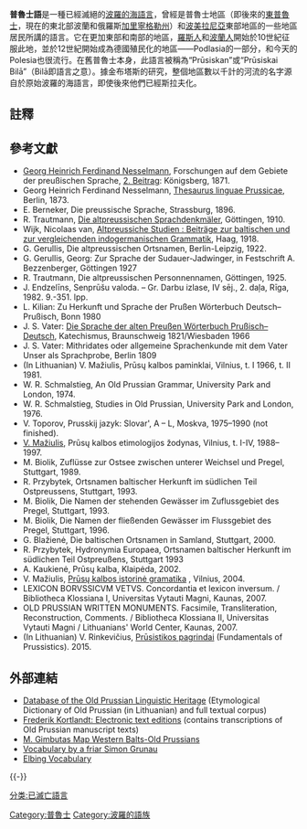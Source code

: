 {{Distinguish|普魯士的德語方言}}
{{Infobox language
|name        = 普魯士語
|nativename  = (''{{lang|bat|Prūsiskai Bilā}}'', ''{{lang|bat|Prūsiskan}}'')
|region      = 普魯士地區
|image       = [[File:_Catechismus_in_preüßnischer_sprach,_gecorrigiret_und_dagegen_das_deüdsche.jpg|center]]
|extinct     = 17世紀晚期到18世紀早期
|familycolor = 印歐語系
|fam1        = [[印歐語系|印歐語系]]
|fam2        = [[波羅的語族|波羅的語族]]
|fam3        = [[西波羅的語支|西波羅的語支]]
|iso3        = prg
| glotto = prus1238
| glottorefname = Prussian
}}

'''普魯士語'''是一種已經滅絕的[[波羅的語族|波羅的海語言]]，曾經是普魯士地區（即後來的[[東普魯士|東普魯士]]，現在的東北部波蘭和俄羅斯[[加里寧格勒州|加里寧格勒州]]）和[[波美拉尼亞|波美拉尼亞]]東部地區的一些地區居民所講的語言。它在更加東部和南部的地區，[[羅斯人|羅斯人]]和[[波蘭人|波蘭人]]開始於10世紀征服此地，並於12世紀開始成為德國殖民化的地區——Podlasia的一部分，和今天的Polesia也很流行。在舊普魯士本身，此語言被稱為“Prūsiskan”或“Prūsiskai Bilā”（Bilā即語言之意）。據金布塔斯的研究，整個地區數以千計的河流的名字源自於原始波羅的海語言，即使後來他們已經斯拉夫化。

==註釋==
{{reflist}}

==參考文獻==
{{refbegin|2}}
* [[Georg_Heinrich_Ferdinand_Nesselmann|Georg Heinrich Ferdinand Nesselmann]], Forschungen auf dem Gebiete der preußischen Sprache, [https://archive.org/details/ForschungenAufDemGebieteDerPreussischenSprache 2. Beitrag]: Königsberg, 1871.
* Georg Heinrich Ferdinand Nesselmann, [https://archive.org/details/thesauruslingua00nessgoog Thesaurus linguae Prussicae], Berlin, 1873.
* E. Berneker, Die preussische Sprache, Strassburg, 1896.
* R. Trautmann, [https://archive.org/details/diealtpreussisch00trau Die altpreussischen Sprachdenkmäler], Göttingen, 1910.
* Wijk, Nicolaas van, [[iarchive:altpreussichestu00wijk|Altpreussiche Studien : Beiträge zur baltischen und zur vergleichenden indogermanischen Grammatik]], Haag, 1918.
* G. Gerullis, Die altpreussischen Ortsnamen, Berlin-Leipzig, 1922.
* G. Gerullis, Georg: Zur Sprache der Sudauer-Jadwinger, in Festschrift A. Bezzenberger, Göttingen 1927
* R. Trautmann, Die altpreussischen Personnennamen, Göttingen, 1925.
* J. Endzelīns, Senprūšu valoda. – Gr. Darbu izlase, IV sēj., 2. daļa, Rīga, 1982. 9.-351. lpp.
* L. Kilian: Zu Herkunft und Sprache der Prußen Wörterbuch Deutsch–Prußisch, Bonn 1980
* J. S. Vater: [https://archive.org/details/diesprachederal00vategoog Die Sprache der alten Preußen Wörterbuch Prußisch–Deutsch], Katechismus, Braunschweig 1821/Wiesbaden 1966
* J. S. Vater: Mithridates oder allgemeine Sprachenkunde mit dem Vater Unser als Sprachprobe, Berlin 1809
* (In Lithuanian) V. Mažiulis, Prūsų kalbos paminklai, Vilnius, t. I 1966, t. II 1981.
* W. R. Schmalstieg, An Old Prussian Grammar, University Park and London, 1974.
* W. R. Schmalstieg, Studies in Old Prussian, University Park and London, 1976.
* V. Toporov, Prusskij jazyk: Slovar', A – L, Moskva, 1975–1990 (not finished).
* [[Vytautas_Mažiulis|V. Mažiulis]], Prūsų kalbos etimologijos žodynas, Vilnius, t. I-IV, 1988–1997.
* M. Biolik, Zuflüsse zur Ostsee zwischen unterer Weichsel und Pregel, Stuttgart, 1989.
* R. Przybytek, Ortsnamen baltischer Herkunft im südlichen Teil Ostpreussens, Stuttgart, 1993.
* M. Biolik, Die Namen der stehenden Gewässer im Zuflussgebiet des Pregel, Stuttgart, 1993.
* M. Biolik, Die Namen der fließenden Gewässer im Flussgebiet des Pregel, Stuttgart, 1996.
* G. Blažienė, Die baltischen Ortsnamen in Samland, Stuttgart, 2000.
* R. Przybytek, Hydronymia Europaea, Ortsnamen baltischer Herkunft im südlichen Teil Ostpreußens, Stuttgart 1993
* A. Kaukienė, Prūsų kalba, Klaipėda, 2002.
* V. Mažiulis, [http://www.prusistika.flf.vu.lt/public/files/Maziulis_PKIG.pdf Prūsų kalbos istorinė gramatika] {{Wayback|url=http://www.prusistika.flf.vu.lt/public/files/Maziulis_PKIG.pdf |date=20210513223606 }}, Vilnius, 2004.
* LEXICON BORVSSICVM VETVS. Concordantia et lexicon inversum. / Bibliotheca Klossiana I, Universitas Vytauti Magni, Kaunas, 2007.
* OLD PRUSSIAN WRITTEN MONUMENTS. Facsimile, Transliteration, Reconstruction, Comments. / Bibliotheca Klossiana II, Universitas Vytauti Magni / Lithuanians' World Center, Kaunas, 2007.
* (In Lithuanian) V. Rinkevičius, [http://www.esparama.lt/documents/10157/490675/2015_Prusistikos_pagrindai.pdf Prūsistikos pagrindai] {{Wayback|url=http://www.esparama.lt/documents/10157/490675/2015_Prusistikos_pagrindai.pdf |date=20160823011044 }} (Fundamentals of Prussistics). 2015.
{{refend}}

==外部連結==
{{Commons category|Prussian language|Old Prussian language}}
{{Incubator|code= prg}}
{{wiktionary category}}
* [http://www.prusistika.flf.vu.lt/ Database of the Old Prussian Linguistic Heritage] {{Wayback|url=http://www.prusistika.flf.vu.lt/ |date=20190904090713 }} (Etymological Dictionary of Old Prussian (in Lithuanian) and full textual corpus)
* [http://www.kortlandt.nl/editions/ Frederik Kortlandt: Electronic text editions] {{Wayback|url=http://www.kortlandt.nl/editions/ |date=20190414005500 }} (contains transcriptions of Old Prussian manuscript texts)
* [http://google.com/search?q=cache:e3NfRHojAqsJ:www.vaidilute.com/books/gimbutas/gimbutas-01.html+tributary+prussia&hl=en&ct=clnk&cd=5&gl=us M. Gimbutas Map Western Balts-Old Prussians]
* [http://donelaitis.vdu.lt/prussian/GrG.pdf Vocabulary by a friar Simon Grunau] {{Wayback|url=http://donelaitis.vdu.lt/prussian/GrG.pdf |date=20160131204316 }}
* [http://donelaitis.vdu.lt/prussian/Elbin.pdf Elbing Vocabulary] {{Wayback|url=http://donelaitis.vdu.lt/prussian/Elbin.pdf |date=20160131204316 }}
{{-}}

[[分类:已滅亡語言|分类:已滅亡語言]]
[[Category:普魯士|Category:普魯士]]
[[Category:波羅的語族|Category:波羅的語族]]